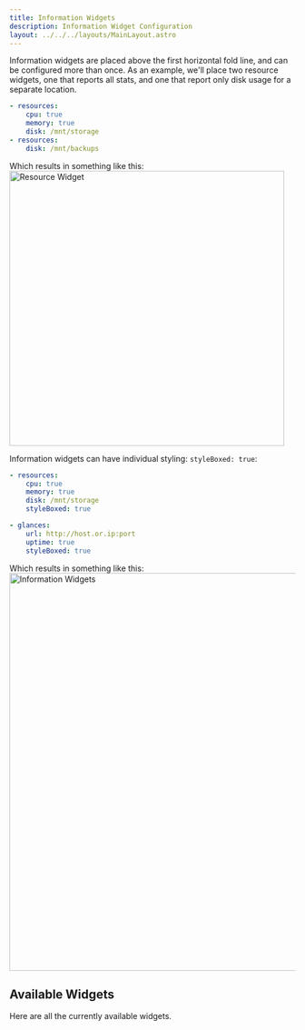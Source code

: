 ```yaml
---
title: Information Widgets
description: Information Widget Configuration
layout: ../../../layouts/MainLayout.astro
---
```



Information widgets are placed above the first horizontal fold line, and can be configured more than once.
As an example, we'll place two resource widgets, one that reports all stats, and one that report only disk usage for a separate location.
```yaml
- resources:
    cpu: true
    memory: true
    disk: /mnt/storage
- resources:
    disk: /mnt/backups
```
Which results in something like this:
<img width="484" alt="Resource Widget" src="https://user-images.githubusercontent.com/82196/189524632-f989de29-9a54-4edb-88a9-e548b9cfc61c.png" />

Information widgets can have individual styling: `styleBoxed: true`:

```yaml
- resources:
    cpu: true
    memory: true
    disk: /mnt/storage
    styleBoxed: true

- glances:
    url: http://host.or.ip:port
    uptime: true
    styleBoxed: true
```
Which results in something like this:
<img width="700" alt="Information Widgets" src="https://user-images.githubusercontent.com/5442891/232258758-ed5262d6-f940-462c-b39e-00e54c19b9ce.png" />

## Available Widgets

Here are all the currently available widgets.

<InlineNav section="Information Widgets" />
